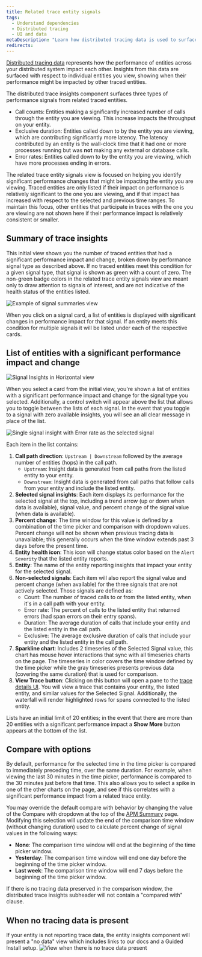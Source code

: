 ```yaml
---
title: Related trace entity signals
tags:
  - Understand dependencies
  - Distributed tracing
  - UI and data
metaDescription: "Learn how distributed tracing data is used to surface performance impacts caused by traced entities."
redirects:
---
```




[Distributed tracing data](/docs/distributed-tracing/concepts/how-new-relic-distributed-tracing-works/#trace-structure) represents how the performance of entities across your distributed system impact each other.
Insights from this data are surfaced with respect to individual entities you view, showing when their performance might be impacted by other traced entities.

The distributed trace insights component surfaces three types of performance signals from related traced entities.

* Call counts: Entities making a significantly increased number of calls through the entity you are viewing. This increase impacts the throughput on your entity.
* Exclusive duration: Entities called down to by the entity you are viewing, which are contributing significantly more latency. The latency contributed by an entity is the wall-clock time that it had one or more processes running but was **not** making any external or database calls.
* Error rates: Entities called down to by the entity you are viewing, which have more processes ending in errors.

The related trace entity signals view is focused on helping you identify significant performance changes that might be impacting the entity you are viewing.
Traced entities are only listed if their impact on performance is relatively significant to the one you are viewing, and if that impact has increased with respect to the selected and previous time ranges.
To maintain this focus, other entities that participate in traces with the one you are viewing are not shown here if their performance impact is relatively consistent or smaller.

## Summary of trace insights

This initial view shows you the number of traced entities that had a significant performance impact and change, broken down by performance signal type as described above.
If no traced entities meet this condition for a given signal type, that signal is shown as green with a count of zero.
The non-green badge colors in the related trace entity signals view are meant only to draw attention to signals of interest, and are not indicative of the health status of the entities listed.

<img
  title="Signal summaries example"
  alt="Example of signal summaries view"
  src={signalSummariesWithAllClear}
/>

When you click on a signal card, a list of entities is displayed with significant changes in performance impact for that signal.
If an entity meets this condition for multiple signals it will be listed under each of the respective cards.

## List of entities with a significant performance impact and change

<img
  title="Signal Insights in Horizontal view"
  alt="Signal Insights in Horizontal view"
  src={signalInsightHorizontalView}
/>

When you select a card from the initial view, you're shown a list of entities with a significant performance impact and change for the signal type you selected. Additionally, a control switch will appear above the list that allows you to toggle between the lists of each signal. In the event that you toggle to a signal with zero available insights, you will see an all clear message in place of the list.

<img
  title="Signal insight breakdown"
  alt="Single signal insight with Error rate as the selected signal"
  src={signalInsightWithLegend}
/>

Each item in the list contains:
1. **Call path direction**: `Upstream | Downstream` followed by the average number of entities (hops) in the call path.
    * `Upstream`: Insight data is generated from call paths from the listed entity to your entity.
    * `Downstream`: Insight data is generated from call paths that follow calls from your entity and include the listed entity.
2. **Selected signal insights**: Each item displays its performance for the selected signal at the top, including a trend arrow (up or down when data is available), signal value, and percent change of the signal value (when data is available).
3. **Percent change**: The time window for this value is defined by a combination of the time picker and comparison with dropdown values. Percent change will not be shown when previous tracing data is unavailable; this generally occurs when the time window extends past 3 days before the present time.
4. **Entity health icon**: This icon will change status color based on the `Alert Severity` that the listed entity reports.
5. **Entity**: The name of the entity reporting insights that impact your entity for the selected signal.
6. **Non-selected signals**: Each item will also report the signal value and percent change (when available) for the three signals that are not actively selected. Those signals are defined as:
    * Count: The number of traced calls to or from the listed entity, when it's in a call path with your entity.
    * Error rate: The percent of calls to the listed entity that returned errors (had span errors on their entry spans).
    * Duration: The average duration of calls that include your entity and the listed entity in the call path.
    * Exclusive: The average exclusive duration of calls that include your entity and the listed entity in the call path.
7. **Sparkline chart**: Includes 2 timeseries of the Selected Signal value, this chart has mouse hover interactions that sync with all timeseries charts on the page. The timeseries in color covers the time window defined by the time picker while the gray timeseries presents previous data (covering the same duration) that is used for comparison.
8. **View Trace button**: Clicking on this button will open a pane to the [trace details UI](/docs/distributed-tracing/ui-data/trace-details/). You will view a trace that contains your entity, the listed entity, and similar values for the Selected Signal. Additionally, the waterfall will render highlighted rows for spans connected to the listed entity.

Lists have an initial limit of 20 entities; in the event that there are more than 20 entities with a significant performance impact a **Show More** button appears at the bottom of the list.

## Compare with options
By default, performance for the selected time in the time picker is compared to immediately preceding time, over the same duration. For example, when viewing the last 30 minutes in the time picker, performance is compared to the 30 minutes just before that time. This also allows you to select a spike in one of the other charts on the page, and see if this correlates with a significant performance impact from a related trace entity.

You may override the default compare with behavior by changing the value of the Compare with dropdown at the top of the [APM Summary](/docs/apm/agents/manage-apm-agents/agent-data/triage-run-diagnostics/) page. Modifying this selection will update the end of the comparison time window (without changing duration) used to calculate percent change of signal values in the following ways:
* **None**: The comparison time window will end at the beginning of the time picker window.
* **Yesterday**: The comparison time window will end one day before the beginning of the time picker window.
* **Last week**: The comparison time window will end 7 days before the beginning of the time picker window.

If there is no tracing data preserved in the comparison window, the distributed trace insights subheader will not contain a "compared with" clause.

## When no tracing data is present
If your entity is not reporting trace data, the entity insights component will present a "no data" view which includes links to our docs and a Guided Install setup.
<img
  title="No trace data pattern"
  alt="View when there is no trace data present"
  src={noTraceDataPattern}
/>

